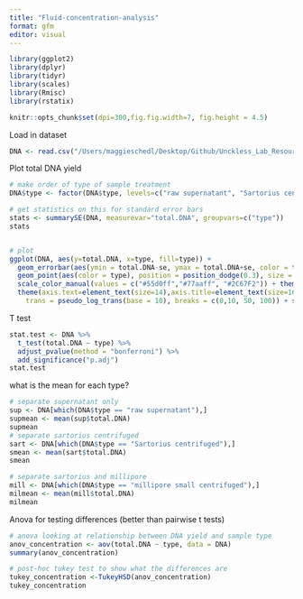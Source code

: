 ```yaml
---
title: "Fluid-concentration-analysis"
format: gfm
editor: visual
---
```


```r
library(ggplot2)
library(dplyr)
library(tidyr)
library(scales)
library(Rmisc)
library(rstatix)
```

```r
knitr::opts_chunk$set(dpi=300,fig.fig.width=7, fig.height = 4.5)
```

Load in dataset

```r
DNA <- read.csv("/Users/maggieschedl/Desktop/Github/Unckless_Lab_Resources/qPCR_analysis/fluid_concentration/fluid_concentration.csv")
```

Plot total DNA yield

```r

# make order of type of sample treatment 
DNA$type <- factor(DNA$type, levels=c("raw supernatant", "Sartorius centrifuged", "millipore small centrifuged"))

# get statistics on this for standard error bars 
stats <- summarySE(DNA, measurevar="total.DNA", groupvars=c("type"))
stats


# plot 
ggplot(DNA, aes(y=total.DNA, x=type, fill=type)) + 
  geom_errorbar(aes(ymin = total.DNA-se, ymax = total.DNA+se, color = type),data = stats, position = position_dodge(0.3), width = 0.2)+
  geom_point(aes(color = type), position = position_dodge(0.3), size = 4.5) +
  scale_color_manual(values = c("#55d0ff","#77aaff", "#2C67F2")) + theme_light() + 
  theme(axis.text=element_text(size=14),axis.title=element_text(size=16), title =element_text(size =16)) + labs(title = "Comparing Yield of DNA from Concentrated \nCell Cuture Supernatant",y = "Total DNA (ng)", x = "Sample Treatment")  + theme(legend.position = "none") + scale_y_continuous(
    trans = pseudo_log_trans(base = 10), breaks = c(0,10, 50, 100)) + scale_x_discrete(labels=c("raw supernatant" = "Unconcentrated \nSupernatant", "Sartorius centrifuged" = "Sartorius \nCentrifuged", "millipore small centrifuged" = "Sartorius and \nMillipore \nCentrifuged"))
```

T test

```r
stat.test <- DNA %>%
  t_test(total.DNA ~ type) %>%
  adjust_pvalue(method = "bonferroni") %>%
  add_significance("p.adj")
stat.test
```

what is the mean for each type?

```r
# separate supernatant only
sup <- DNA[which(DNA$type == "raw supernatant"),]
supmean <- mean(sup$total.DNA)
supmean
# separate sartorius centrifuged
sart <- DNA[which(DNA$type == "Sartorius centrifuged"),]
smean <- mean(sart$total.DNA)
smean

# separate sartorius and millipore
mill <- DNA[which(DNA$type == "millipore small centrifuged"),]
milmean <- mean(mill$total.DNA)
milmean
```

Anova for testing differences (better than pairwise t tests)

```r
# anova looking at relationship between DNA yield and sample type
anov_concentration <- aov(total.DNA ~ type, data = DNA)
summary(anov_concentration)

# post-hoc tukey test to show what the differences are 
tukey_concentration <-TukeyHSD(anov_concentration)
tukey_concentration
```
